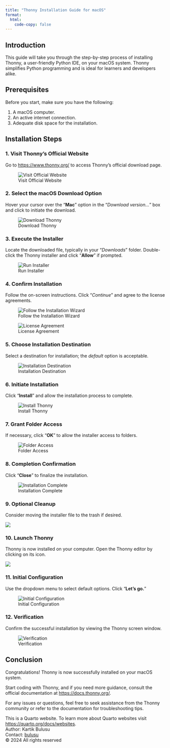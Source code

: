 ```yaml
---
title: "Thonny Installation Guide for macOS"
format: 
  html:
    code-copy: false
---
```


<html>
<head>
    <style>
        body {
            -webkit-user-select: none; /* Safari */
            -moz-user-select: none; /* Firefox */
            -ms-user-select: none; /* IE10+/Edge */
            user-select: none; /* Standard */
        }
    </style>
</head>
<body>


## Introduction

This guide will take you through the step-by-step process of installing Thonny, a user-friendly Python IDE, on your macOS system. Thonny simplifies Python programming and is ideal for learners and developers alike.

## Prerequisites

Before you start, make sure you have the following:

1. A macOS computer.
2. An active internet connection.
3. Adequate disk space for the installation.

## Installation Steps

### 1. Visit Thonny's Official Website
Go to [https://www.thonny.org/](https://www.thonny.org/) to access Thonny's official download page.

![Visit Official Website](/images/thonny-mac/Step_1.png)

### 2. Select the macOS Download Option
Hover your cursor over the "**Mac**" option in the "*Download version…*" box and click to initiate the download.

![Download Thonny](/images/thonny-mac/Step_2.png)


### 3. Execute the Installer
Locate the downloaded file, typically in your "*Downloads*" folder. Double-click the Thonny installer and click "**Allow**" if prompted.

![Run Installer](/images/thonny-mac/Step_3.png)

### 4. Confirm Installation

Follow the on-screen instructions. Click "*Continue*" and agree to the license agreements.

![Follow the Installation Wizard](/images/thonny-mac/Step_4.png)

![License Agreement](/images/thonny-mac/Step_6.png)

### 5. Choose Installation Destination

Select a destination for installation; the _default_ option is acceptable.

![Installation Destination](/images/thonny-mac/Step_7.png)

### 6. Initiate Installation
Click "**Install**" and allow the installation process to complete.

![Install Thonny](/images/thonny-mac/Step_8.png)

### 7. Grant Folder Access
If necessary, click "**OK**" to allow the installer access to folders.

![Folder Access](/images/thonny-mac/Step_9a.png)

### 8. Completion Confirmation
Click "**Close**" to finalize the installation.

![Installation Complete](/images/thonny-mac/Step_10.png)

### 9. Optional Cleanup
Consider moving the installer file to the trash if desired.

![](/images/thonny-mac/Step_11.png)

### 10. Launch Thonny
Thonny is now installed on your computer. Open the Thonny editor by clicking on its icon.

![](/images/thonny-mac/Step_12.png)

### 11. Initial Configuration
Use the dropdown menu to select default options. Click "**Let's go.**"

![Initial Configuration](/images/thonny-mac/Step_13.png)

### 12. Verification
Confirm the successful installation by viewing the Thonny screen window.

![Verification](/images/thonny-mac/Step_14.png)

## Conclusion
Congratulations! Thonny is now successfully installed on your macOS system.

Start coding with Thonny, and if you need more guidance, consult the official documentation at [https://docs.thonny.org/](https://docs.thonny.org/). 

For any issues or questions, feel free to seek assistance from the Thonny community or refer to the documentation for troubleshooting tips.


<footer>
  <p>This is a Quarto website. To learn more about Quarto websites visit <https://quarto.org/docs/websites>.<br>
  Author: Kartik Bulusu<br>
  Contact: <a href="mailto:bulusu@gwu.edu">bulusu</a><br>
  &copy; 2024 All rights reserved</p>
</footer>